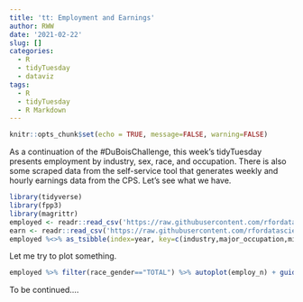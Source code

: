 ---
title: 'tt: Employment and Earnings'
author: RWW
date: '2021-02-22'
slug: []
categories:
  - R
  - tidyTuesday
  - dataviz
tags:
  - R
  - tidyTuesday
  - R Markdown
---

```{r setup, include=FALSE}
knitr::opts_chunk$set(echo = TRUE, message=FALSE, warning=FALSE)
```


As a continuation of the #DuBoisChallenge, this week's tidyTuesday presents employment by industry, sex, race, and occupation.  There is also some scraped data from the self-service tool that generates weekly and hourly earnings data from the CPS.  Let's see what we have.

```{r}
library(tidyverse)
library(fpp3)
library(magrittr)
employed <- readr::read_csv('https://raw.githubusercontent.com/rfordatascience/tidytuesday/master/data/2021/2021-02-23/employed.csv')
earn <- readr::read_csv('https://raw.githubusercontent.com/rfordatascience/tidytuesday/master/data/2021/2021-02-23/earn.csv')
employed %<>% as_tsibble(index=year, key=c(industry,major_occupation,minor_occupation,race_gender))
```

Let me try to plot something.

```{r}
employed %>% filter(race_gender=="TOTAL") %>% autoplot(employ_n) + guides(color=FALSE)
```

To be continued....
